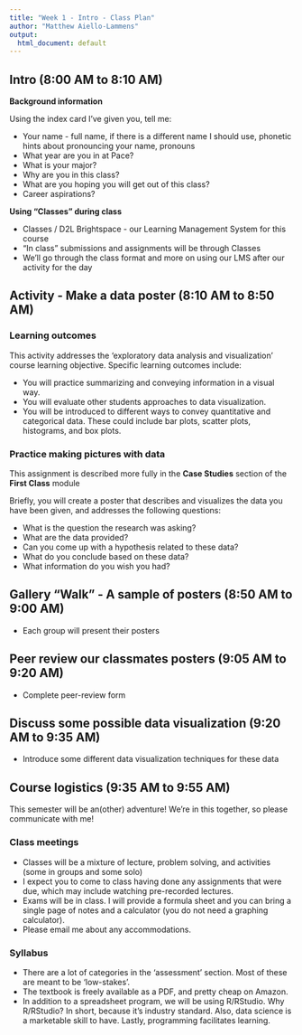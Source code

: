 ```yaml
---
title: "Week 1 - Intro - Class Plan"
author: "Matthew Aiello-Lammens"
output:
  html_document: default
---
```


## Intro (8:00 AM to 8:10 AM)

**Background information**

Using the index card I've given you, tell me:

* Your name - full name, if there is a different name I should use, phonetic hints about pronouncing your name, pronouns
* What year are you in at Pace?
* What is your major?
* Why are you in this class?
* What are you hoping you will get out of this class?
* Career aspirations?


**Using "Classes" during class**

* Classes / D2L Brightspace - our Learning Management System for this course
* "In class" submissions and assignments will be through Classes
* We'll go through the class format and more on using our LMS after our activity for the day

## Activity - Make a data poster (8:10 AM to 8:50 AM)

### Learning outcomes

This activity addresses the 'exploratory data analysis and visualization' course learning objective.
Specific learning outcomes include:

* You will practice summarizing and conveying information in a visual way.
* You will evaluate other students approaches to data visualization.
* You will be introduced to different ways to convey quantitative and categorical data. These could include bar plots, scatter plots, histograms, and box plots.


### Practice making pictures with data

This assignment is described more fully in the **Case Studies** section of the **First Class** module

Briefly, you will create a poster that describes and visualizes the data you have been given, and addresses the following questions:

* What is the question the research was asking?
* What are the data provided?
* Can you come up with a hypothesis related to these data?
* What do you conclude based on these data?
* What information do you wish you had?

## Gallery "Walk" - A sample of posters (8:50 AM to 9:00 AM)

* Each group will present their posters

## Peer review our classmates posters (9:05 AM to 9:20 AM)

* Complete peer-review form

## Discuss some possible data visualization (9:20 AM to 9:35 AM)

* Introduce some different data visualization techniques for these data

## Course logistics (9:35 AM to 9:55 AM)

This semester will be an(other) adventure! We're in this together, so please communicate with me!

### Class meetings

* Classes will be a mixture of lecture, problem solving, and activities (some in groups and some solo)
* I expect you to come to class having done any assignments that were due, which may include watching pre-recorded lectures.
* Exams will be in class. I will provide a formula sheet and you can bring a single page of notes and a calculator (you do not need a graphing calculator).
* Please email me about any accommodations.

### Syllabus

* There are a lot of categories in the 'assessment' section. Most of these are meant to be 'low-stakes'.
* The textbook is freely available as a PDF, and pretty cheap on Amazon.
* In addition to a spreadsheet program, we will be using R/RStudio. Why R/RStudio? In short, because it's industry standard. Also, data science is a marketable skill to have. Lastly, programming facilitates learning.

